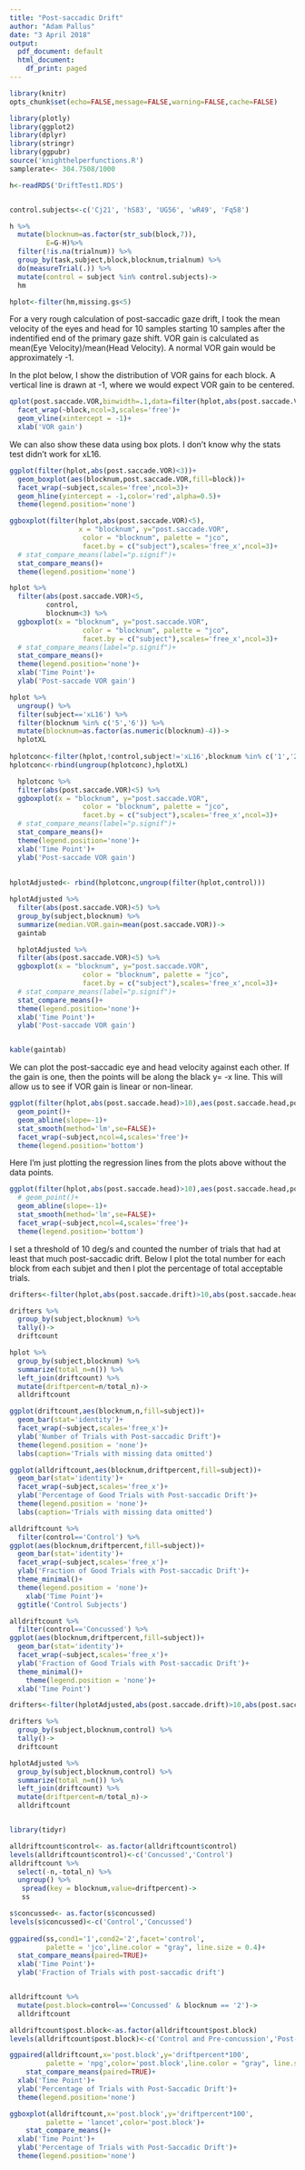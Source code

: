 ```yaml
---
title: "Post-saccadic Drift"
author: "Adam Pallus"
date: "3 April 2018"
output:
  pdf_document: default
  html_document:
    df_print: paged
---
```



```r
library(knitr)
opts_chunk$set(echo=FALSE,message=FALSE,warning=FALSE,cache=FALSE)
```

```r
library(plotly)
library(ggplot2)
library(dplyr)
library(stringr)
library(ggpubr)
source('knighthelperfunctions.R')
samplerate<- 304.7508/1000

```

```r
h<-readRDS('DriftTest1.RDS')


control.subjects<-c('Cj21', 'hS83', 'UG56', 'wR49', 'Fq58')

h %>%
  mutate(blocknum=as.factor(str_sub(block,7)),
         E=G-H)%>%
  filter(!is.na(trialnum)) %>%
  group_by(task,subject,block,blocknum,trialnum) %>%
  do(measureTrial(.)) %>%
  mutate(control = subject %in% control.subjects)->
  hm

hplot<-filter(hm,missing.gs<5)

```


For a very rough calculation of post-saccadic gaze drift, I took the mean velocity of the eyes and head for 10 samples starting 10 samples after the indentified end of the primary gaze shift. VOR gain is calculated as mean(Eye Velocity)/mean(Head Velocity). A normal VOR gain would be approximately -1. 

In the plot below, I show the distribution of VOR gains for each block. A vertical line is drawn at -1, where we would expect VOR gain to be centered.


```r
qplot(post.saccade.VOR,binwidth=.1,data=filter(hplot,abs(post.saccade.VOR)<3))+
  facet_wrap(~block,ncol=3,scales='free')+
  geom_vline(xintercept = -1)+
  xlab('VOR gain')
```

We can also show these data using box plots. I don't know why the stats test didn't work for xL16.

```r
ggplot(filter(hplot,abs(post.saccade.VOR)<3))+
  geom_boxplot(aes(blocknum,post.saccade.VOR,fill=block))+
  facet_wrap(~subject,scales='free',ncol=3)+
  geom_hline(yintercept = -1,color='red',alpha=0.5)+
  theme(legend.position='none')

```

```r
ggboxplot(filter(hplot,abs(post.saccade.VOR)<5), 
                 x = "blocknum", y="post.saccade.VOR",
                  color = "blocknum", palette = "jco",
                  facet.by = c("subject"),scales='free_x',ncol=3)+
  # stat_compare_means(label="p.signif")+
  stat_compare_means()+
  theme(legend.position='none')

hplot %>%
  filter(abs(post.saccade.VOR)<5,
         control,
         blocknum<3) %>%
  ggboxplot(x = "blocknum", y="post.saccade.VOR",
                  color = "blocknum", palette = "jco",
                  facet.by = c("subject"),scales='free_x',ncol=3)+
  # stat_compare_means(label="p.signif")+
  stat_compare_means()+
  theme(legend.position='none')+
  xlab('Time Point')+
  ylab('Post-saccade VOR gain')

hplot %>%
  ungroup() %>%
  filter(subject=='xL16') %>%
  filter(blocknum %in% c('5','6')) %>%
  mutate(blocknum=as.factor(as.numeric(blocknum)-4))->
  hplotXL
  
hplotconc<-filter(hplot,!control,subject!='xL16',blocknum %in% c('1','2'))
hplotconc<-rbind(ungroup(hplotconc),hplotXL)

  hplotconc %>%
  filter(abs(post.saccade.VOR)<5) %>%
  ggboxplot(x = "blocknum", y="post.saccade.VOR",
                  color = "blocknum", palette = "jco",
                  facet.by = c("subject"),scales='free_x',ncol=3)+
  # stat_compare_means(label="p.signif")+
  stat_compare_means()+
  theme(legend.position='none')+
  xlab('Time Point')+
  ylab('Post-saccade VOR gain')
  
  
hplotAdjusted<- rbind(hplotconc,ungroup(filter(hplot,control)))

hplotAdjusted %>%
  filter(abs(post.saccade.VOR)<5) %>%
  group_by(subject,blocknum) %>%
  summarize(median.VOR.gain=mean(post.saccade.VOR))->
  gaintab

  hplotAdjusted %>%
  filter(abs(post.saccade.VOR)<5) %>%
  ggboxplot(x = "blocknum", y="post.saccade.VOR",
                  color = "blocknum", palette = "jco",
                  facet.by = c("subject"),scales='free_x',ncol=3)+
  # stat_compare_means(label="p.signif")+
  stat_compare_means()+
  theme(legend.position='none')+
  xlab('Time Point')+
  ylab('Post-saccade VOR gain')


kable(gaintab)


```


We can plot the post-saccadic eye and head velocity against each other. If the gain is one, then the points will be along the black y= -x line. This will allow us to see if VOR gain is linear or non-linear. 

```r
ggplot(filter(hplot,abs(post.saccade.head)>10),aes(post.saccade.head,post.saccade.eye,color=blocknum))+
  geom_point()+
  geom_abline(slope=-1)+
  stat_smooth(method='lm',se=FALSE)+
  facet_wrap(~subject,ncol=4,scales='free')+
  theme(legend.position='bottom')
```

Here I'm just plotting the regression lines from the plots above without the data points. 

```r
ggplot(filter(hplot,abs(post.saccade.head)>10),aes(post.saccade.head,post.saccade.eye,color=blocknum))+
  # geom_point()+
  geom_abline(slope=-1)+
  stat_smooth(method='lm',se=FALSE)+
  facet_wrap(~subject,ncol=4,scales='free')+
  theme(legend.position='bottom')
```

I set a threshold of 10 deg/s and counted the number of trials that had at least that much post-saccadic drift. Below I plot the total number for each block from each subjet and then I plot the percentage of total acceptable trials.

```r
drifters<-filter(hplot,abs(post.saccade.drift)>10,abs(post.saccade.head)>10)

drifters %>%
  group_by(subject,blocknum) %>%
  tally()->
  driftcount

hplot %>%
  group_by(subject,blocknum) %>%
  summarize(total_n=n()) %>%
  left_join(driftcount) %>%
  mutate(driftpercent=n/total_n)->
  alldriftcount

ggplot(driftcount,aes(blocknum,n,fill=subject))+
  geom_bar(stat='identity')+
  facet_wrap(~subject,scales='free_x')+
  ylab('Number of Trials with Post-saccadic Drift')+
  theme(legend.position = 'none')+
  labs(caption='Trials with missing data omitted')

ggplot(alldriftcount,aes(blocknum,driftpercent,fill=subject))+
  geom_bar(stat='identity')+
  facet_wrap(~subject,scales='free_x')+
  ylab('Percentage of Good Trials with Post-saccadic Drift')+
  theme(legend.position = 'none')+
  labs(caption='Trials with missing data omitted')
```


```r
alldriftcount %>%
  filter(control=='Control') %>%
ggplot(aes(blocknum,driftpercent,fill=subject))+
  geom_bar(stat='identity')+
  facet_wrap(~subject,scales='free_x')+
  ylab('Fraction of Good Trials with Post-saccadic Drift')+
  theme_minimal()+
  theme(legend.position = 'none')+
    xlab('Time Point')+
  ggtitle('Control Subjects')

alldriftcount %>%
  filter(control=='Concussed') %>%
ggplot(aes(blocknum,driftpercent,fill=subject))+
  geom_bar(stat='identity')+
  facet_wrap(~subject,scales='free_x')+
  ylab('Fraction of Good Trials with Post-saccadic Drift')+
  theme_minimal()+
    theme(legend.position = 'none')+
  xlab('Time Point')
```



```r
drifters<-filter(hplotAdjusted,abs(post.saccade.drift)>10,abs(post.saccade.head)>10)

drifters %>%
  group_by(subject,blocknum,control) %>%
  tally()->
  driftcount

hplotAdjusted %>%
  group_by(subject,blocknum,control) %>%
  summarize(total_n=n()) %>%
  left_join(driftcount) %>%
  mutate(driftpercent=n/total_n)->
  alldriftcount


library(tidyr)

alldriftcount$control<- as.factor(alldriftcount$control)
levels(alldriftcount$control)<-c('Concussed','Control')
alldriftcount %>%
  select(-n,-total_n) %>%
  ungroup() %>%
   spread(key = blocknum,value=driftpercent)->
   ss

s$concussed<- as.factor(s$concussed)
levels(s$concussed)<-c('Control','Concussed')
 
ggpaired(ss,cond1='1',cond2='2',facet='control',
         palette = 'jco',line.color = "gray", line.size = 0.4)+
  stat_compare_means(paired=TRUE)+
  xlab('Time Point')+
  ylab('Fraction of Trials with post-saccadic drift')


alldriftcount %>%
  mutate(post.block=control=='Concussed' & blocknum == '2')->
  alldriftcount

alldriftcount$post.block<-as.factor(alldriftcount$post.block)
levels(alldriftcount$post.block)<-c('Control and Pre-concussion','Post-concussion')

ggpaired(alldriftcount,x='post.block',y='driftpercent*100',
         palette = 'npg',color='post.block',line.color = "gray", line.size = 0.4)+
    stat_compare_means(paired=TRUE)+
  xlab('Time Point')+
  ylab('Percentage of Trials with Post-Saccadic Drift')+
  theme(legend.position='none')

ggboxplot(alldriftcount,x='post.block',y='driftpercent*100',
         palette = 'lancet',color='post.block')+
    stat_compare_means()+
  xlab('Time Point')+
  ylab('Percentage of Trials with Post-Saccadic Drift')+
  theme(legend.position='none')
```


